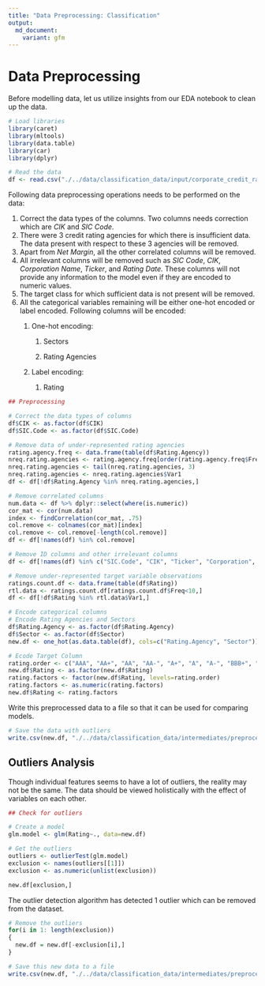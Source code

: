 ```yaml
---
title: "Data Preprocessing: Classification"
output:
  md_document:
    variant: gfm
---
```


# Data Preprocessing

Before modelling data, let us utilize insights from our EDA notebook to clean up the data.

```r
# Load libraries
library(caret)
library(mltools)
library(data.table)
library(car)
library(dplyr)
```

```r
# Read the data
df <- read.csv("./../data/classification_data/input/corporate_credit_rating.csv")
```

Following data preprocessing operations needs to be performed on the data:

1.  Correct the data types of the columns. Two columns needs correction which are *CIK* and *SIC Code*.
2.  There were 3 credit rating agencies for which there is insufficient data. The data present with respect to these 3 agencies will be removed.
3.  Apart from *Net Margin*, all the other correlated columns will be removed.
4.  All irrelevant columns will be removed such as *SIC Code*, *CIK*, *Corporation Name*, *Ticker*, and *Rating Date.* These columns will not provide any information to the model even if they are encoded to numeric values.
5.  The target class for which sufficient data is not present will be removed.
6.  All the categorical variables remaining will be either one-hot encoded or label encoded. Following columns will be encoded:
    1.  One-hot encoding:

        1.  Sectors

        2.  Rating Agencies

    2.  Label encoding:

        1.  Rating

```r
## Preprocessing

# Correct the data types of columns
df$CIK <- as.factor(df$CIK)
df$SIC.Code <- as.factor(df$SIC.Code)

# Remove data of under-represented rating agencies
rating.agency.freq <- data.frame(table(df$Rating.Agency))
nreq.rating.agencies <- rating.agency.freq[order(rating.agency.freq$Freq, decreasing = TRUE),]
nreq.rating.agencies <- tail(nreq.rating.agencies, 3)
nreq.rating.agencies <- nreq.rating.agencies$Var1
df <- df[!df$Rating.Agency %in% nreq.rating.agencies,]

# Remove correlated columns
num.data <- df %>% dplyr::select(where(is.numeric))
cor_mat <- cor(num.data)
index <- findCorrelation(cor_mat, .75)
col.remove <- colnames(cor_mat)[index]
col.remove <- col.remove[-length(col.remove)]
df <- df[!names(df) %in% col.remove]

# Remove ID columns and other irrelevant columns
df <- df[!names(df) %in% c("SIC.Code", "CIK", "Ticker", "Corporation", "Rating.Date")]

# Remove under-represented target variable observations
ratings.count.df <- data.frame(table(df$Rating))
rtl.data <- ratings.count.df[ratings.count.df$Freq<10,]
df <- df[!df$Rating %in% rtl.data$Var1,]

# Encode categorical columns
# Encode Rating Agencies and Sectors
df$Rating.Agency <- as.factor(df$Rating.Agency)
df$Sector <- as.factor(df$Sector)
new.df <- one_hot(as.data.table(df), cols=c("Rating.Agency", "Sector"))

# Ecode Target Column
rating.order <- c("AAA", "AA+", "AA", "AA-", "A+", "A", "A-", "BBB+", "BBB", "BBB-", "BB+", "BB", "BB-", "B+", "B", "B-", "CCC+", "CCC", "CCC-", "CC", "C", "D")
new.df$Rating <- as.factor(new.df$Rating)
rating.factors <- factor(new.df$Rating, levels=rating.order)
rating.factors <- as.numeric(rating.factors)
new.df$Rating <- rating.factors
```

Write this preprocessed data to a file so that it can be used for comparing models.

```r
# Save the data with outliers
write.csv(new.df, "./../data/classification_data/intermediates/preprocessed_data.csv", row.names = TRUE)
```

## Outliers Analysis

Though individual features seems to have a lot of outliers, the reality may not be the same. The data should be viewed holistically with the effect of variables on each other.

```r
## Check for outliers

# Create a model
glm.model <- glm(Rating~., data=new.df)

# Get the outliers
outliers <- outlierTest(glm.model)
exclusion <- names(outliers[[1]])
exclusion <- as.numeric(unlist(exclusion))

new.df[exclusion,]
```

The outlier detection algorithm has detected 1 outlier which can be removed from the dataset.

```r
# Remove the outliers
for(i in 1: length(exclusion))
{
  new.df = new.df[-exclusion[i],]
}
```

```r
# Save this new data to a file
write.csv(new.df, "./../data/classification_data/intermediates/preprocessed_data_without_outliers.csv", row.names = TRUE)
```
